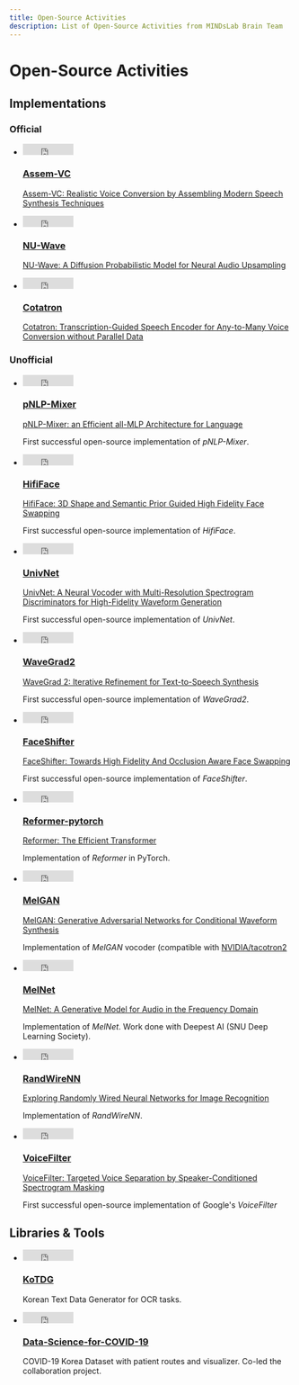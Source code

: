 ```yaml
---
title: Open-Source Activities
description: List of Open-Source Activities from MINDsLab Brain Team
---
```



# Open-Source Activities

<!-- ![Minds Lab Logo](assets/mindslab_logo.png) -->
## Implementations

### Official

<section id="activities" className={styles.category}>
    <ul className={styles.repositories}>
        <li>
            <div className={styles.stars}>
                <iframe src="https://ghbtns.com/github-btn.html?user=mindslab-ai&repo=assem-vc&type=star&count=true" frameborder="0" scrolling="0" width="90" height="20" title="GitHub"></iframe>
            </div>
            <h3><a href="https://github.com/mindslab-ai/assem-vc">Assem-VC</a></h3>
            <p className={styles.paper}>
                <a href="https://arxiv.org/abs/2104.00931">Assem-VC: Realistic Voice Conversion by Assembling Modern Speech Synthesis Techniques</a>
            </p>
        </li>
        <li>
            <div className={styles.stars}>
                <iframe src="https://ghbtns.com/github-btn.html?user=mindslab-ai&repo=nuwave&type=star&count=true" frameborder="0" scrolling="0" width="90" height="20" title="GitHub"></iframe>
            </div>
            <h3><a href="https://github.com/mindslab-ai/nuwave">NU-Wave</a></h3>
            <p className={styles.paper}>
                <a href="https://arxiv.org/abs/2104.02321">NU-Wave: A Diffusion Probabilistic Model for Neural Audio Upsampling</a>
            </p>
        </li>
        <li>
            <div className={styles.stars}>
                <iframe src="https://ghbtns.com/github-btn.html?user=mindslab-ai&repo=cotatron&type=star&count=true" frameborder="0" scrolling="0" width="90" height="20" title="GitHub"></iframe>
            </div>
            <h3><a href="https://github.com/mindslab-ai/cotatron">Cotatron</a></h3>
            <p className={styles.paper}>
                <a href="https://arxiv.org/abs/2005.03295">Cotatron: Transcription-Guided Speech Encoder for Any-to-Many Voice Conversion without Parallel Data</a>
            </p>
        </li>
    </ul>
</section>

### Unofficial

<section id="activities" className={styles.category}>
    <ul className={styles.repositories}>
        <li>
            <div className={styles.stars}>
                <iframe src="https://ghbtns.com/github-btn.html?user=mindslab-ai&repo=pnlp-mixer&type=star&count=true" frameborder="0" scrolling="0" width="90" height="20" title="GitHub"></iframe>
            </div>
            <h3><a href="https://github.com/mindslab-ai/pnlp-mixer">pNLP-Mixer</a></h3>
            <p className={styles.paper}>
                <a href="https://arxiv.org/abs/2202.04350">pNLP-Mixer: an Efficient all-MLP Architecture for Language</a>
            </p>
            <p className={styles.description}>
                First successful open-source implementation of <i>pNLP-Mixer</i>.
            </p>
        </li>
        <li>
            <div className={styles.stars}>
                <iframe src="https://ghbtns.com/github-btn.html?user=mindslab-ai&repo=hififace&type=star&count=true" frameborder="0" scrolling="0" width="90" height="20" title="GitHub"></iframe>
            </div>
            <h3><a href="https://github.com/mindslab-ai/hififace">HifiFace</a></h3>
            <p className={styles.paper}>
                <a href="https://arxiv.org/abs/2106.09965">HifiFace: 3D Shape and Semantic Prior Guided High Fidelity Face Swapping</a>
            </p>
            <p className={styles.description}>
                First successful open-source implementation of <i>HifiFace</i>.
            </p>
        </li>
        <li>
            <div className={styles.stars}>
                <iframe src="https://ghbtns.com/github-btn.html?user=mindslab-ai&repo=univnet&type=star&count=true" frameborder="0" scrolling="0" width="90" height="20" title="GitHub"></iframe>
            </div>
            <h3><a href="https://github.com/mindslab-ai/univnet">UnivNet</a></h3>
            <p className={styles.paper}>
                <a href="https://arxiv.org/abs/2106.07889">UnivNet: A Neural Vocoder with Multi-Resolution Spectrogram Discriminators for High-Fidelity Waveform Generation</a>
            </p>
            <p className={styles.description}>
                First successful open-source implementation of <i>UnivNet</i>.
            </p>
        </li>
        <li>
            <div className={styles.stars}>
                <iframe src="https://ghbtns.com/github-btn.html?user=mindslab-ai&repo=wavegrad2&type=star&count=true" frameborder="0" scrolling="0" width="90" height="20" title="GitHub"></iframe>
            </div>
            <h3><a href="https://github.com/mindslab-ai/wavegrad2">WaveGrad2</a></h3>
            <p className={styles.paper}>
                <a href="https://arxiv.org/abs/2106.09660">WaveGrad 2: Iterative Refinement for Text-to-Speech Synthesis</a>
            </p>
            <p className={styles.description}>
                First successful open-source implementation of <i>WaveGrad2</i>.
            </p>
        </li>
        <li>
            <div className={styles.stars}>
                <iframe src="https://ghbtns.com/github-btn.html?user=mindslab-ai&repo=faceshifter&type=star&count=true" frameborder="0" scrolling="0" width="90" height="20" title="GitHub"></iframe>
            </div>
            <h3><a href="https://github.com/mindslab-ai/faceshifter">FaceShifter</a></h3>
            <p className={styles.paper}>
                <a href="https://arxiv.org/abs/1912.13457">FaceShifter: Towards High Fidelity And Occlusion Aware Face Swapping</a>
            </p>
            <p className={styles.description}>
                First successful open-source implementation of <i>FaceShifter</i>.
            </p>
        </li>
        <li>
            <div className={styles.stars}>
                <iframe src="https://ghbtns.com/github-btn.html?user=Rick-McCoy&repo=Reformer-pytorch&type=star&count=true" frameborder="0" scrolling="0" width="90" height="20" title="GitHub"></iframe>
            </div>
            <h3><a href="https://github.com/Rick-McCoy/Reformer-pytorch">Reformer-pytorch</a></h3>
            <p className={styles.paper}>
                <a href="https://arxiv.org/abs/2001.04451">Reformer: The Efficient Transformer</a>
            </p>
            <p className={styles.description}>
                Implementation of <i>Reformer</i> in PyTorch.
            </p>
        </li>
        <li>
            <div className={styles.stars}>
                <iframe src="https://ghbtns.com/github-btn.html?user=seungwonpark&repo=melgan&type=star&count=true" frameborder="0" scrolling="0" width="90" height="20" title="GitHub"></iframe>
            </div>
            <h3><a href="https://github.com/seungwonpark/melgan">MelGAN</a></h3>
            <p className={styles.paper}>
                <a href="https://arxiv.org/abs/1910.06711">MelGAN: Generative Adversarial Networks for Conditional Waveform Synthesis</a>
            </p>
            <p className={styles.description}>
                Implementation of <i>MelGAN</i> vocoder (compatible with <a href="https://github.com/NVIDIA/tacotron2">NVIDIA/tacotron2</a>
            </p>
        </li>
        <li>
            <div className={styles.stars}>
                <iframe src="https://ghbtns.com/github-btn.html?user=Deepest-Project&repo=MelNet&type=star&count=true" frameborder="0" scrolling="0" width="90" height="20" title="GitHub"></iframe>
            </div>
            <h3><a href="https://github.com/Deepest-Project/MelNet">MelNet</a></h3>
            <p className={styles.paper}>
                <a href="https://arxiv.org/abs/1906.01083">MelNet: A Generative Model for Audio in the Frequency Domain</a>
            </p>
            <p className={styles.description}>
                Implementation of <i>MelNet</i>. Work done with Deepest AI (SNU Deep Learning Society).
            </p>
        </li>
        <li>
            <div className={styles.stars}>
                <iframe src="https://ghbtns.com/github-btn.html?user=seungwonpark&repo=RandWireNN&type=star&count=true" frameborder="0" scrolling="0" width="90" height="20" title="GitHub"></iframe>
            </div>
            <h3><a href="https://github.com/seungwonpark/RandWireNN">RandWireNN</a></h3>
            <p className={styles.paper}>
                <a href="https://arxiv.org/abs/1904.01569">Exploring Randomly Wired Neural Networks for Image Recognition</a>
            </p>
            <p className={styles.description}>
                Implementation of <i>RandWireNN</i>.
            </p>
        </li>
        <li>
            <div className={styles.stars}>
                <iframe src="https://ghbtns.com/github-btn.html?user=mindslab-ai&repo=voicefilter&type=star&count=true" frameborder="0" scrolling="0" width="90" height="20" title="GitHub"></iframe>
            </div>
            <h3><a href="https://github.com/mindslab-ai/voicefilter">VoiceFilter</a></h3>
            <p className={styles.paper}>
                <a href="https://arxiv.org/abs/1810.04826">VoiceFilter: Targeted Voice Separation by Speaker-Conditioned Spectrogram Masking</a>
            </p>
            <p className={styles.description}>
                First successful open-source implementation of Google's <i>VoiceFilter</i>
            </p>
        </li>
    </ul>
</section>

## Libraries & Tools

<section id="activities" className={styles.category}>
    <ul className={styles.repositories}>
        <li>
            <div className={styles.stars}>
                <iframe src="https://ghbtns.com/github-btn.html?user=Diuven&repo=KoTDG&type=star&count=true" frameborder="0" scrolling="0" width="90" height="20" title="GitHub"></iframe>
            </div>
            <h3><a href="https://github.com/Diuven/KoTDG">KoTDG</a></h3>
            <p className={styles.description}>
                Korean Text Data Generator for OCR tasks.
            </p>
        </li>
        <li>
            <div className={styles.stars}>
                <iframe src="https://ghbtns.com/github-btn.html?user=ThisIsIsaac&repo=Data-Science-for-COVID-19&type=star&count=true" frameborder="0" scrolling="0" width="90" height="20" title="GitHub"></iframe>
            </div>
            <h3><a href="https://github.com/ThisIsIsaac/Data-Science-for-COVID-19">Data-Science-for-COVID-19</a></h3>
            <p className={styles.description}>
                COVID-19 Korea Dataset with patient routes and visualizer. Co-led the collaboration project.
            </p>
        </li>
    </ul>
</section>